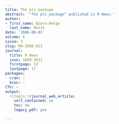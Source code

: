 ```yaml
---
title: The pls package
abstract: '"The pls package" published in R News.'
author:
- first_name: Bjørn-Helge
  last_name: Mevik
date: '2006-08-01'
volume: 6
issue: 3
slug: RN-2006-021
journal:
  title: R News
  issn: 1609-3631
  firstpage: 12
  lastpage: 17
packages:
  cran: ~
  bioc: ~
CTV: ~
output:
  rjtools::rjournal_web_article:
    self_contained: no
    toc: no
    legacy_pdf: yes

---
```

